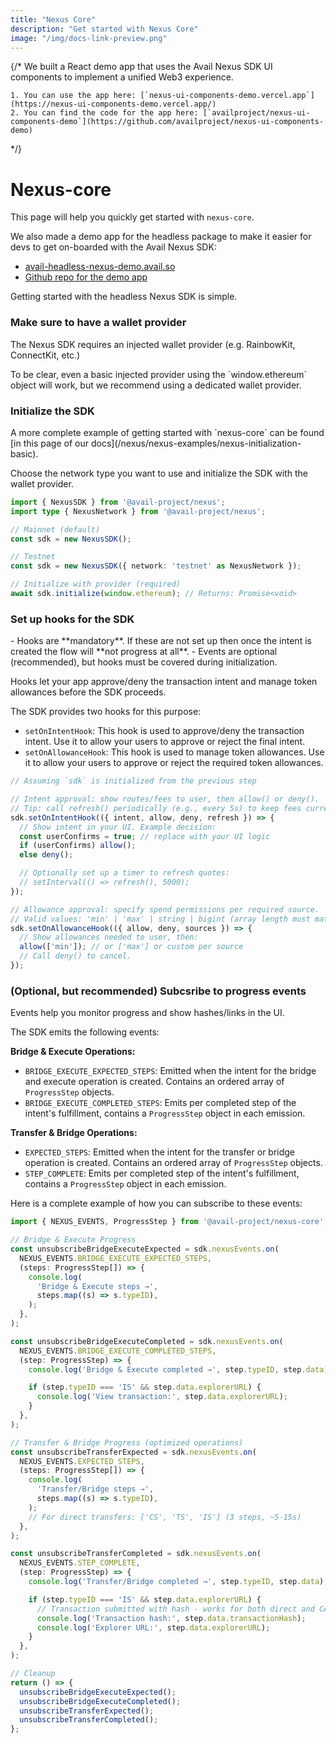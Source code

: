 ```yaml
---
title: "Nexus Core"
description: "Get started with Nexus Core"
image: "/img/docs-link-preview.png"
---
```




{/* <Callout type="info">
    We built a React demo app that uses the Avail Nexus SDK UI components to implement a unified Web3 experience.

    1. You can use the app here: [`nexus-ui-components-demo.vercel.app`](https://nexus-ui-components-demo.vercel.app/)
    2. You can find the code for the app here: [`availproject/nexus-ui-components-demo`](https://github.com/availproject/nexus-ui-components-demo)
</Callout> */}


# Nexus-core

This page will help you quickly get started with `nexus-core`.

<Callout type="info">
We also made a demo app for the headless package to make it easier for devs to get on-boarded with the Avail Nexus SDK:

- [avail-headless-nexus-demo.avail.so](https://avail-headless-nexus-demo.avail.so/)
- [Github repo for the demo app](https://github.com/availproject/avail-nexus-demo)
</Callout>

Getting started with the headless Nexus SDK is simple.

<Steps>

### Make sure to have a wallet provider

The Nexus SDK requires an injected wallet provider (e.g. RainbowKit, ConnectKit, etc.)

<Callout type="info">
To be clear, even a basic injected provider using the `window.ethereum` object will work, but we recommend using a dedicated wallet provider.
</Callout>

### Initialize the SDK

<Callout type="info">
A more complete example of getting started with `nexus-core` can be found [in this page of our docs](/nexus/nexus-examples/nexus-initialization-basic). 
</Callout>

Choose the network type you want to use and initialize the SDK with the wallet provider.

```typescript showLineNumbers filename="Typescript"
import { NexusSDK } from '@avail-project/nexus';
import type { NexusNetwork } from '@avail-project/nexus';

// Mainnet (default)
const sdk = new NexusSDK();

// Testnet
const sdk = new NexusSDK({ network: 'testnet' as NexusNetwork });

// Initialize with provider (required)
await sdk.initialize(window.ethereum); // Returns: Promise<void>

```

### Set up hooks for the SDK

<Callout type="warning">
- Hooks are **mandatory**. If these are not set up then once the intent is created the flow will **not progress at all**.  
- Events are optional (recommended), but hooks must be covered during initialization.
</Callout>

Hooks let your app approve/deny the transaction intent and manage token allowances before the SDK proceeds.

The SDK provides two hooks for this purpose:
- `setOnIntentHook`: This hook is used to approve/deny the transaction intent. Use it
to allow your users to approve or reject the final intent.
- `setOnAllowanceHook`: This hook is used to manage token allowances. Use it to allow your users to approve or reject the required token allowances.

```ts showLineNumbers filename="hooks.ts"
// Assuming `sdk` is initialized from the previous step

// Intent approval: show routes/fees to user, then allow() or deny().
// Tip: call refresh() periodically (e.g., every 5s) to keep fees current.
sdk.setOnIntentHook(({ intent, allow, deny, refresh }) => {
  // Show intent in your UI. Example decision:
  const userConfirms = true; // replace with your UI logic
  if (userConfirms) allow();
  else deny();

  // Optionally set up a timer to refresh quotes:
  // setInterval(() => refresh(), 5000);
});

// Allowance approval: specify spend permissions per required source.
// Valid values: 'min' | 'max' | string | bigint (array length must match sources.length)
sdk.setOnAllowanceHook(({ allow, deny, sources }) => {
  // Show allowances needed to user, then:
  allow(['min']); // or ['max'] or custom per source
  // Call deny() to cancel.
});
```

### (Optional, but recommended) Subcsribe to progress events

<Callout>
Events help you monitor progress and show hashes/links in the UI.
</Callout>

The SDK emits the following events:

**Bridge & Execute Operations:**

- `BRIDGE_EXECUTE_EXPECTED_STEPS`: Emitted when the intent for the bridge and execute operation is created.
Contains an ordered array of `ProgressStep` objects.
- `BRIDGE_EXECUTE_COMPLETED_STEPS`: Emits per completed step of the intent's fulfillment, contains a `ProgressStep` object in each emission.

**Transfer & Bridge Operations:**

- `EXPECTED_STEPS`: Emitted when the intent for the transfer or bridge operation is created.
Contains an ordered array of `ProgressStep` objects.
- `STEP_COMPLETE`: Emits per completed step of the intent's fulfillment, contains a `ProgressStep` object in each emission.

Here is a complete example of how you can subscribe to these events:

```ts showLineNumbers filename="events.ts"
import { NEXUS_EVENTS, ProgressStep } from '@avail-project/nexus-core';

// Bridge & Execute Progress
const unsubscribeBridgeExecuteExpected = sdk.nexusEvents.on(
  NEXUS_EVENTS.BRIDGE_EXECUTE_EXPECTED_STEPS,
  (steps: ProgressStep[]) => {
    console.log(
      'Bridge & Execute steps →',
      steps.map((s) => s.typeID),
    );
  },
);

const unsubscribeBridgeExecuteCompleted = sdk.nexusEvents.on(
  NEXUS_EVENTS.BRIDGE_EXECUTE_COMPLETED_STEPS,
  (step: ProgressStep) => {
    console.log('Bridge & Execute completed →', step.typeID, step.data);

    if (step.typeID === 'IS' && step.data.explorerURL) {
      console.log('View transaction:', step.data.explorerURL);
    }
  },
);

// Transfer & Bridge Progress (optimized operations)
const unsubscribeTransferExpected = sdk.nexusEvents.on(
  NEXUS_EVENTS.EXPECTED_STEPS,
  (steps: ProgressStep[]) => {
    console.log(
      'Transfer/Bridge steps →',
      steps.map((s) => s.typeID),
    );
    // For direct transfers: ['CS', 'TS', 'IS'] (3 steps, ~5-15s)
  },
);

const unsubscribeTransferCompleted = sdk.nexusEvents.on(
  NEXUS_EVENTS.STEP_COMPLETE,
  (step: ProgressStep) => {
    console.log('Transfer/Bridge completed →', step.typeID, step.data);

    if (step.typeID === 'IS' && step.data.explorerURL) {
      // Transaction submitted with hash - works for both direct and CA
      console.log('Transaction hash:', step.data.transactionHash);
      console.log('Explorer URL:', step.data.explorerURL);
    }
  },
);

// Cleanup
return () => {
  unsubscribeBridgeExecuteExpected();
  unsubscribeBridgeExecuteCompleted();
  unsubscribeTransferExpected();
  unsubscribeTransferCompleted();
};
```

</Steps>

